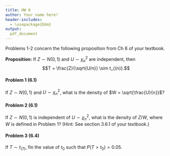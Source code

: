 ```yaml
---
title: HW 6
author: Your name here!
header-includes:
  - \usepackage{bbm}
output:
  pdf_document
---
```


Problems 1-2 concern the following proposition from Ch 6 of your textbook. 

**Proposition:** If $Z \sim N(0,1)$ and $U \sim \chi^2_{n}$ are independent, then 
$$T = \frac{Z}{\sqrt{U/n}} \sim t_{(n)}.$$ 


#### Problem 1 (6.1)
If $Z \sim N(0,1)$ and $U \sim \chi^2_{n}$, what is the density of $W = \sqrt{\frac{U}{n}}$? 




\pagebreak


#### Problem 2 (6.1)

If $Z \sim N(0,1)$ is independent of $U \sim \chi^2_{n}$, what is the density of $Z/W$, where $W$ is defined in Problem 1? (Hint: See section 3.6.1 of your textbook.)





\pagebreak

#### Problem 3 (6.4)

If $T \sim t_{(7)}$, fin the value of $t_0$ such that $P(T > t_0) = 0.05$. 



